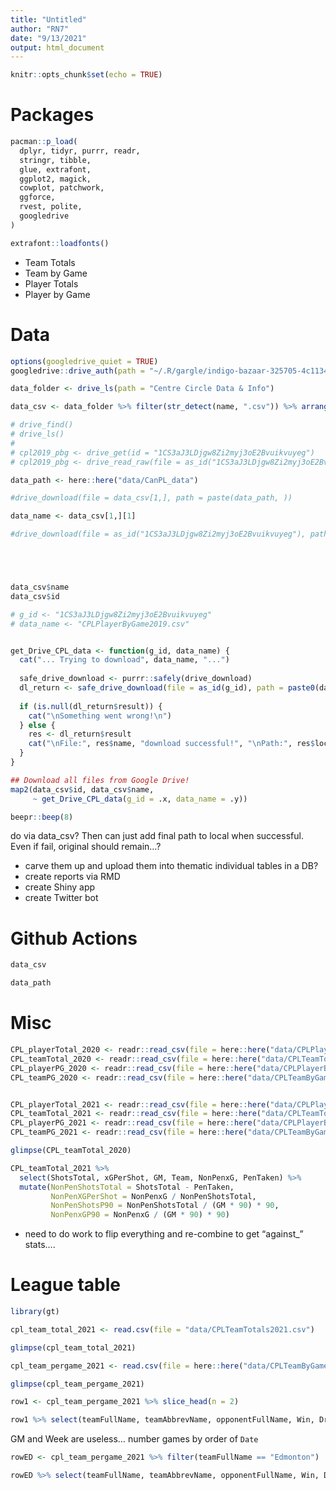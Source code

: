 ```yaml
---
title: "Untitled"
author: "RN7"
date: "9/13/2021"
output: html_document
---
```


```r
knitr::opts_chunk$set(echo = TRUE)
```


# Packages 

```r
pacman::p_load(
  dplyr, tidyr, purrr, readr,
  stringr, tibble,
  glue, extrafont,
  ggplot2, magick,
  cowplot, patchwork,
  ggforce,
  rvest, polite,
  googledrive
)

extrafont::loadfonts()
```


* Team Totals
* Team by Game
* Player Totals
* Player by Game



# Data


```r

options(googledrive_quiet = TRUE)
googledrive::drive_auth(path = "~/.R/gargle/indigo-bazaar-325705-4c1134b651dc.json")

data_folder <- drive_ls(path = "Centre Circle Data & Info")

data_csv <- data_folder %>% filter(str_detect(name, ".csv")) %>% arrange(name)

# drive_find()
# drive_ls()
# 
# cpl2019_pbg <- drive_get(id = "1CS3aJ3LDjgw8Zi2myj3oE2Bvuikvuyeg")
# cpl2019_pbg <- drive_read_raw(file = as_id("1CS3aJ3LDjgw8Zi2myj3oE2Bvuikvuyeg"), type = "csv")

data_path <- here::here("data/CanPL_data")

#drive_download(file = data_csv[1,], path = paste(data_path, ))

data_name <- data_csv[1,][1]

#drive_download(file = as_id("1CS3aJ3LDjgw8Zi2myj3oE2Bvuikvuyeg"), path = paste0(data_path, "/", data_name))





data_csv$name
data_csv$id

# g_id <- "1CS3aJ3LDjgw8Zi2myj3oE2Bvuikvuyeg"
# data_name <- "CPLPlayerByGame2019.csv"


get_Drive_CPL_data <- function(g_id, data_name) {
  cat("... Trying to download", data_name, "...")
  
  safe_drive_download <- purrr::safely(drive_download)
  dl_return <- safe_drive_download(file = as_id(g_id), path = paste0(data_path, "/", data_name), overwrite = TRUE)
  
  if (is.null(dl_return$result)) {
    cat("\nSomething went wrong!\n")
  } else {
    res <- dl_return$result
    cat("\nFile:", res$name, "download successful!", "\nPath:", res$local_path, "\n")
  }
}

## Download all files from Google Drive!
map2(data_csv$id, data_csv$name,
     ~ get_Drive_CPL_data(g_id = .x, data_name = .y))

beepr::beep(8)

```


do via data_csv? Then can just add final path to local when successful. Even if fail, original should remain...?


- carve them up and upload them into thematic individual tables in a DB?
- create reports via RMD
- create Shiny app
- create Twitter bot


# Github Actions








```r
data_csv

data_path
```














# Misc


```r
CPL_playerTotal_2020 <- readr::read_csv(file = here::here("data/CPLPlayerTotals2020.csv"))
CPL_teamTotal_2020 <- readr::read_csv(file = here::here("data/CPLTeamTotals2020.csv"))
CPL_playerPG_2020 <- readr::read_csv(file = here::here("data/CPLPlayerByGame2020.csv"))
CPL_teamPG_2020 <- readr::read_csv(file = here::here("data/CPLTeamByGame2020.csv"))


CPL_playerTotal_2021 <- readr::read_csv(file = here::here("data/CPLPlayerTotals2021.csv"))
CPL_teamTotal_2021 <- readr::read_csv(file = here::here("data/CPLTeamTotals2021.csv"))
CPL_playerPG_2021 <- readr::read_csv(file = here::here("data/CPLPlayerByGame2021.csv"))
CPL_teamPG_2021 <- readr::read_csv(file = here::here("data/CPLTeamByGame2021.csv"))
```

```r
glimpse(CPL_teamTotal_2020)
```






```r
CPL_teamTotal_2021 %>% 
  select(ShotsTotal, xGPerShot, GM, Team, NonPenxG, PenTaken) %>% 
  mutate(NonPenShotsTotal = ShotsTotal - PenTaken,
         NonPenXGPerShot = NonPenxG / NonPenShotsTotal,
         NonPenShotsP90 = NonPenShotsTotal / (GM * 90) * 90,
         NonPenxGP90 = NonPenxG / (GM * 90) * 90)
```




- need to do work to flip everything and re-combine to get "against_" stats....





# League table

```r
library(gt)
```


```r
cpl_team_total_2021 <- read.csv(file = "data/CPLTeamTotals2021.csv")

glimpse(cpl_team_total_2021)
```

```r
cpl_team_pergame_2021 <- read.csv(file = here::here("data/CPLTeamByGame2021.csv"))

glimpse(cpl_team_pergame_2021)
```



```r
row1 <- cpl_team_pergame_2021 %>% slice_head(n = 2)

row1 %>% select(teamFullName, teamAbbrevName, opponentFullName, Win, Draw, Loss, Home, Away, Week, Result, GM, Date, Week) 
```

GM and Week are useless... number games by order of `Date`

```r
rowED <- cpl_team_pergame_2021 %>% filter(teamFullName == "Edmonton")

rowED %>% select(teamFullName, teamAbbrevName, opponentFullName, Win, Draw, Loss, Home, Away, Result, Date) 
```


